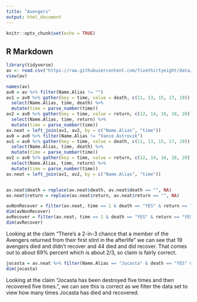 ```yaml
---
title: "Avengers"
output: html_document
---
```


```r
knitr::opts_chunk$set(echo = TRUE)
```

## R Markdown

```r
library(tidyverse)
av <- read.csv("https://raw.githubusercontent.com/fivethirtyeight/data/master/avengers/avengers.csv", stringsAsFactors = FALSE)
view(av)
```

```r
names(av)
av0 = av %>% filter(Name.Alias != "")
av1 = av0 %>% gather(key = time, value = death, c(11, 13, 15, 17, 19)) %>% 
  select(Name.Alias, time, death) %>%
  mutate(time = parse_number(time))
av2 = av0 %>% gather(key = time, value = return, c(12, 14, 16, 18, 20)) %>% 
  select(Name.Alias, time, return) %>%
  mutate(time = parse_number(time))
av.neat = left_join(av1, av2, by = c("Name.Alias", "time"))
av0 = av0 %>% filter(Name.Alias != "Vance Astrovik")
av1 = av0 %>% gather(key = time, value = death, c(11, 13, 15, 17, 19)) %>% 
  select(Name.Alias, time, death) %>%
  mutate(time = parse_number(time))
av2 = av0 %>% gather(key = time, value = return, c(12, 14, 16, 18, 20)) %>% 
  select(Name.Alias, time, return) %>%
  mutate(time = parse_number(time))
av.neat = left_join(av1, av2, by = c("Name.Alias", "time"))


av.neat$death = replace(av.neat$death, av.neat$death == "", NA)
av.neat$return = replace(av.neat$return, av.neat$return == "", NA)
```


```r
avNonRecover = filter(av.neat, time == 1 & death == "YES" & return == "NO")
dim(avNonRecover)
avRecover = filter(av.neat, time == 1 & death == "YES" & return == "YES")
dim(avRecover)
```
Looking at the claim "There’s a 2-in-3 chance that a member of the Avengers returned from their first stint in the afterlife" we can see that 19 avengers died and didn't recover and 44 died and did recover. That comes out to about 69% percent which is about 2/3, so claim is fairly correct.



```r
jocasta = av.neat %>% filter(Name.Alias == "Jocasta" & death == "YES" & return == "YES")
dim(jocasta)
```
Looking at the claim "Jocasta has been destroyed five times and then recovered five times.", we can see this is correct as we filter the data set to view how many times Jocasta has died and recovered. 









